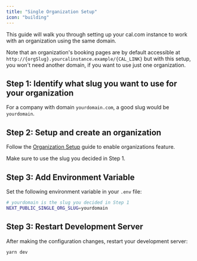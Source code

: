 ```yaml
---
title: "Single Organization Setup"
icon: "building"
---
```


This guide will walk you through setting up your cal.com instance to work with an organization using the same domain. 

Note that an organization's booking pages are by default accessible at `http://{orgSlug}.yourcalinstance.example/{CAL_LINK}` but with this setup, you won't need another domain, if you want to use just one organization.

## Step 1: Identify what slug you want to use for your organization

For a company with domain `yourdomain.com`, a good slug would be `yourdomain`.

## Step 2: Setup and create an organization

Follow the [Organization Setup](./organization-setup) guide to enable organizations feature. 

<Info>
Make sure to use the slug you decided in Step 1.
</Info>

## Step 3: Add Environment Variable

Set the following environment variable in your `.env` file:

```bash
# yourdomain is the slug you decided in Step 1
NEXT_PUBLIC_SINGLE_ORG_SLUG=yourdomain
```

## Step 3: Restart Development Server

After making the configuration changes, restart your development server:

```bash
yarn dev
```
